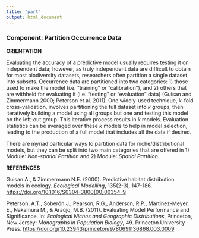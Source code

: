 ---
title: "part"
output: html_document
---

### **Component: Partition Occurrence Data**

**ORIENTATION**

Evaluating the accuracy of a predictive model usually requires testing it on independent data; however, as truly independent data are difficult to obtain for most biodiversity datasets, researchers often partition a single dataset into subsets. Occurrence data are partitioned into two categories: 1) those used to make the model (i.e. "training" or "calibration"), and 2) others that are withheld for evaluating it (i.e. "testing" or "evaluation" data) (Guisan and Zimmermann 2000; Peterson et al. 2011). One widely-used technique, *k*-fold cross-validation, involves partitioning the full dataset into *k* groups, then iteratively building a model using all groups but one and testing this model on the left-out group. This iterative process results in *k* models. Evaluation statistics can be averaged over these *k* models to help in model selection, leading to the production of a full model that includes all the data if desired.

There are myriad particular ways to partition data for niche/distributional models, but they can be split into two main categories that are offered in 1) Module: *Non-spatial Partition* and 2) Module: *Spatial Partition*. 

**REFERENCES**

Guisan A., & Zimmermann N.E. (2000). Predictive habitat distribution models in ecology. *Ecological Modelling*, 135(2-3), 147-186. <a href="https://doi.org/10.1016/S0304-3800(00)00354-9" target="_blank">https://doi.org/10.1016/S0304-3800(00)00354-9</a> 

Peterson, A.T., Soberón J., Pearson, R.G., Anderson, R.P., Martinez-Meyer, E., Nakamura M., & Araújo, M.B. (2011). Evaluating Model Performance and Significance. In: *Ecological Niches and Geographic Distributions*, Princeton, New Jersey: *Monographs in Population Biology*, 49. Princeton University Press. <a href="https://doi.org/10.23943/princeton/9780691136868.003.0009" target="_blank">https://doi.org/10.23943/princeton/9780691136868.003.0009</a>
